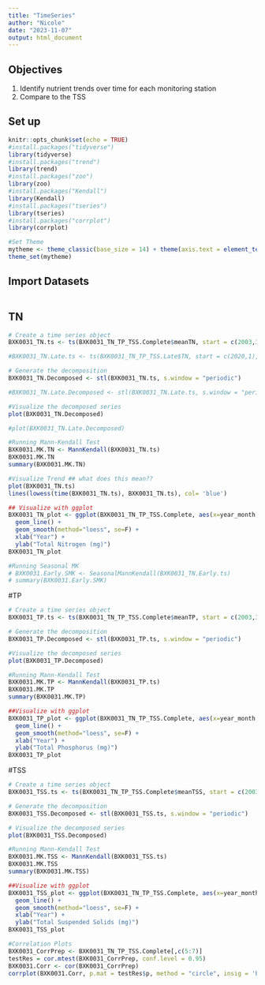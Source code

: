 ```yaml
---
title: "TimeSeries"
author: "Nicole"
date: "2023-11-07"
output: html_document
---
```

## Objectives
1. Identify nutrient trends over time for each monitoring station
2. Compare to the TSS

## Set up
```r
knitr::opts_chunk$set(echo = TRUE)
#install.packages("tidyverse")
library(tidyverse)
#install.packages("trend")
library(trend)
#install.packages("zoo")
library(zoo)
#install.packages("Kendall")
library(Kendall)
#install.packages("tseries")
library(tseries)
#install.packages("corrplot")
library(corrplot)

#Set Theme
mytheme <- theme_classic(base_size = 14) + theme(axis.text = element_text(color = "black"), legend.position = "top")
theme_set(mytheme)
```

## Import Datasets
```r

```

## TN
```r
# Create a time series object
BXK0031_TN.ts <- ts(BXK0031_TN_TP_TSS.Complete$meanTN, start = c(2003,3), frequency =12)

#BXK0031_TN.Late.ts <- ts(BXK0031_TN_TP_TSS.Late$TN, start = c(2020,1), end = c(2022, 12), frequency =12)

# Generate the decomposition
BXK0031_TN.Decomposed <- stl(BXK0031_TN.ts, s.window = "periodic")

#BXK0031_TN.Late.Decomposed <- stl(BXK0031_TN.Late.ts, s.window = "periodic")

#Visualize the decomposed series
plot(BXK0031_TN.Decomposed)

#plot(BXK0031_TN.Late.Decomposed)

#Running Mann-Kendall Test
BXK0031.MK.TN <- MannKendall(BXK0031_TN.ts)
BXK0031.MK.TN
summary(BXK0031.MK.TN)

#Visualize Trend ## what does this mean??
plot(BXK0031_TN.ts)
lines(lowess(time(BXK0031_TN.ts), BXK0031_TN.ts), col= 'blue')

## Visualize with ggplot
BXK0031_TN_plot <- ggplot(BXK0031_TN_TP_TSS.Complete, aes(x=year_month, y=meanTN)) +
  geom_line() +
  geom_smooth(method="loess", se=F) +
  xlab("Year") +
  ylab("Total Nitrogen (mg)")
BXK0031_TN_plot

#Running Seasonal MK
# BXK0031.Early.SMK <- SeasonalMannKendall(BXK0031_TN.Early.ts)
# summary(BXK0031.Early.SMK)
```

#TP
```r
# Create a time series object
BXK0031_TP.ts <- ts(BXK0031_TN_TP_TSS.Complete$meanTP, start = c(2003,3), frequency =12)

# Generate the decomposition
BXK0031_TP.Decomposed <- stl(BXK0031_TP.ts, s.window = "periodic")

#Visualize the decomposed series
plot(BXK0031_TP.Decomposed)

#Running Mann-Kendall Test
BXK0031.MK.TP <- MannKendall(BXK0031_TP.ts)
BXK0031.MK.TP
summary(BXK0031.MK.TP)

##Visualize with ggplot
BXK0031_TP_plot <- ggplot(BXK0031_TN_TP_TSS.Complete, aes(x=year_month, y=meanTP)) +
  geom_line() +
  geom_smooth(method="loess", se=F) +
  xlab("Year") +
  ylab("Total Phosphorus (mg)")
BXK0031_TP_plot
```

#TSS
```r
# Create a time series object
BXK0031_TSS.ts <- ts(BXK0031_TN_TP_TSS.Complete$meanTSS, start = c(2003,3), frequency =12)

# Generate the decomposition
BXK0031_TSS.Decomposed <- stl(BXK0031_TSS.ts, s.window = "periodic")

# Visualize the decomposed series
plot(BXK0031_TSS.Decomposed)

#Running Mann-Kendall Test
BXK0031.MK.TSS <- MannKendall(BXK0031_TSS.ts)
BXK0031.MK.TSS
summary(BXK0031.MK.TSS)

##Visualize with ggplot
BXK0031_TSS_plot <- ggplot(BXK0031_TN_TP_TSS.Complete, aes(x=year_month, y=meanTSS)) +
  geom_line() +
  geom_smooth(method="loess", se=F) +
  xlab("Year") +
  ylab("Total Suspended Solids (mg)")
BXK0031_TSS_plot
```

```r
#Correlation Plots
BXK0031_CorrPrep <- BXK0031_TN_TP_TSS.Complete[,c(5:7)]
testRes = cor.mtest(BXK0031_CorrPrep, conf.level = 0.95)
BXK0031.Corr <- cor(BXK0031_CorrPrep) 
corrplot(BXK0031.Corr, p.mat = testRes$p, method = "circle", insig = 'blank', addCoef.col ='white',number.cex = 0.8, order = 'AOE', diag=TRUE)
```